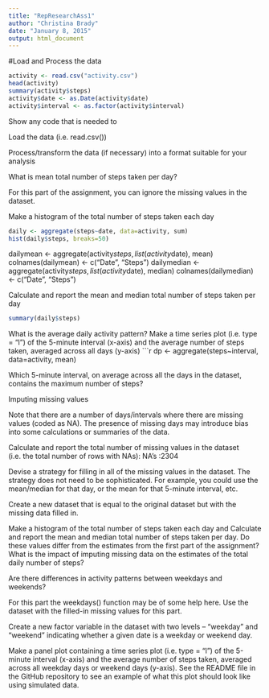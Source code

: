 ```yaml
---
title: "RepResearchAss1"
author: "Christina Brady"
date: "January 8, 2015"
output: html_document
---
```

#Load and Process the data
```r
activity <- read.csv("activity.csv")
head(activity)
summary(activity$steps)
activity$date <- as.Date(activity$date)
activity$interval <- as.factor(activity$interval)
```


Show any code that is needed to

Load the data (i.e. read.csv())

Process/transform the data (if necessary) into a format suitable for your analysis

What is mean total number of steps taken per day?

For this part of the assignment, you can ignore the missing values in the dataset.

Make a histogram of the total number of steps taken each day
```r
daily <- aggregate(steps~date, data=activity, sum)
hist(daily$steps, breaks=50)
```

dailymean <- aggregate(activity$steps, list(activity$date), mean)
colnames(dailymean) <- c("Date", "Steps")
dailymedian <- aggregate(activity$steps, list(activity$date), median)
colnames(dailymedian) <- c("Date", "Steps")

Calculate and report the mean and median total number of steps taken per day
```r
summary(daily$steps)
```

What is the average daily activity pattern?
Make a time series plot (i.e. type = "l") of the 5-minute interval (x-axis) and the average number of steps taken, averaged across all days (y-axis)
```r
dp <- aggregate(steps~interval, data=activity, mean)



Which 5-minute interval, on average across all the days in the dataset, contains the maximum number of steps?

Imputing missing values

Note that there are a number of days/intervals where there are missing values (coded as NA). The presence of missing days may introduce bias into some calculations or summaries of the data.

Calculate and report the total number of missing values in the dataset (i.e. the total number of rows with NAs): NA's   :2304

Devise a strategy for filling in all of the missing values in the dataset. The strategy does not need to be sophisticated. For example, you could use the mean/median for that day, or the mean for that 5-minute interval, etc.

Create a new dataset that is equal to the original dataset but with the missing data filled in.

Make a histogram of the total number of steps taken each day and Calculate and report the mean and median total number of steps taken per day. Do these values differ from the estimates from the first part of the assignment? What is the impact of imputing missing data on the estimates of the total daily number of steps?

Are there differences in activity patterns between weekdays and weekends?

For this part the weekdays() function may be of some help here. Use the dataset with the filled-in missing values for this part.

Create a new factor variable in the dataset with two levels – “weekday” and “weekend” indicating whether a given date is a weekday or weekend day.

Make a panel plot containing a time series plot (i.e. type = "l") of the 5-minute interval (x-axis) and the average number of steps taken, averaged across all weekday days or weekend days (y-axis). See the README file in the GitHub repository to see an example of what this plot should look like using simulated data.